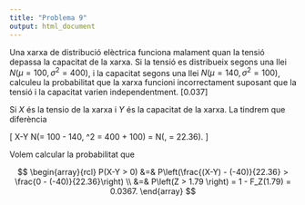 ```yaml
---
title: "Problema 9"
output: html_document
---
```


Una xarxa de distribució elèctrica funciona malament quan la tensió depassa la capacitat de la xarxa. Si la tensió es distribueix segons una llei $N(\mu=100, \sigma^2=400)$, i la capacitat segons una llei $N(\mu = 140, \sigma^2 = 100)$, calculeu la probabilitat que la xarxa funcioni incorrectament suposant que la tensió i la capacitat varien independentment. [0.037]

Si $X$ és la tensio de la xarxa i $Y$ és la capacitat de la xarxa. La tindrem que diferència 

\[
X-Y \sim N(\mu = 100 - 140, \sigma^2 = 400 + 100) = N(\mu=-40, \sigma = 22.36).
\]

Volem calcular la probabilitat que

$$
\begin{array}{rcl}
P(X-Y > 0) &=& P\left(\frac{(X-Y) - (-40)}{22.36} > \frac{0 - (-40)}{22.36}\right) \\
&=& P\left(Z > 1.79 \right) = 1 - F_Z(1.79) = 0.0367.
\end{array}
$$